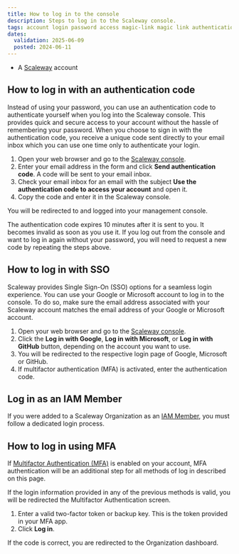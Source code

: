 ```yaml
---
title: How to log in to the console
description: Steps to log in to the Scaleway console.
tags: account login password access magic-link magic link authentication code SSO
dates:
  validation: 2025-06-09
  posted: 2024-06-11
---
```




<Requirements />

- A [Scaleway](https://www.scaleway.com/en/) account


## How to log in with an authentication code

Instead of using your password, you can use an authentication code to authenticate yourself when you log into the Scaleway console. This provides quick and secure access to your account without the hassle of remembering your password. When you choose to sign in with the authentication code, you receive a unique code sent directly to your email inbox which you can use one time only to authenticate your login.

1. Open your web browser and go to the [Scaleway console](https://console.scaleway.com).
2. Enter your email address in the form and click **Send authentication code**.
   A code will be sent to your email inbox.
3. Check your email inbox for an email with the subject **Use the authentication code to access your account** and open it.
4. Copy the code and enter it in the Scaleway console.
    <Lightbox image={image} alt="" />

You will be redirected to and logged into your management console.

<Message type="note">
  The authentication code expires 10 minutes after it is sent to you. It becomes invalid as soon as you use it. If you log out from the console and want to log in again without your password, you will need to request a new code by repeating the steps above.
</Message>

## How to log in with SSO

Scaleway provides Single Sign-On (SSO) options for a seamless login experience. You can use your Google or Microsoft account to log in to the console. To do so, make sure the email address associated with your Scaleway account matches the email address of your Google or Microsoft account.

1. Open your web browser and go to the [Scaleway console](https://console.scaleway.com).
2. Click the **Log in with Google**, **Log in with Microsoft**, or **Log in with GitHub** button, depending on the account you want to use.
3. You will be redirected to the respective login page of Google, Microsoft or GitHub.
4. If multifactor authentication (MFA) is activated, enter the authentication code.

## Log in as an IAM Member

If you were added to a Scaleway Organization as an [IAM Member](/iam/concepts#members), you must follow a dedicated login process.

<LoginMember />

## How to log in using MFA

If [Multifactor Authentication (MFA)](/account/how-to/use-2fa) is enabled on your account, MFA authentication will be an additional step for all methods of log in described on this page.

If the login information provided in any of the previous methods is valid, you will be redirected the Multifactor Authentication screen.

1. Enter a valid two-factor token or backup key.
    <Message type="note">
      This is the token provided in your MFA app.
    </Message>
2. Click **Log in**.

If the code is correct, you are redirected to the Organization dashboard.